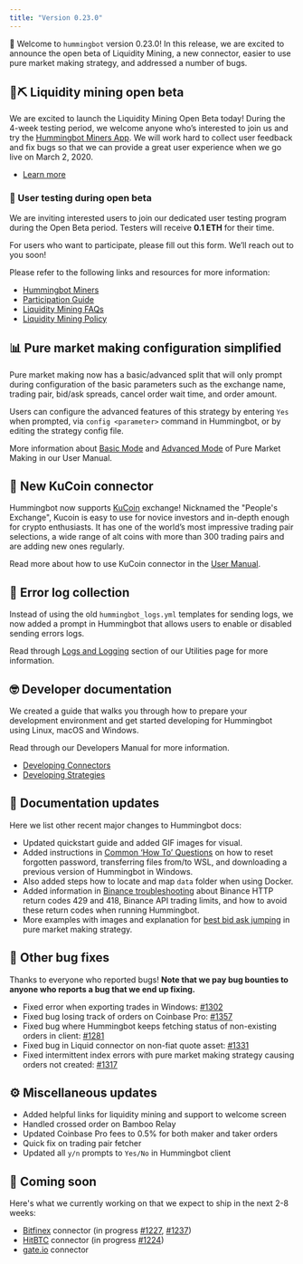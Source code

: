 ```yaml
---
title: "Version 0.23.0"
---
```


🚀 Welcome to `hummingbot` version 0.23.0! In this release, we are excited to announce the open beta of Liquidity Mining, a new connector, easier to use pure market making strategy, and addressed a number of bugs.

## 🌊⛏ Liquidity mining open beta

We are excited to launch the Liquidity Mining Open Beta today! During the 4-week testing period, we welcome anyone who’s interested to join us and try the [Hummingbot Miners App](https://miners.hummingbot.io). We will work hard to collect user feedback and fix bugs so that we can provide a great user experience when we go live on March 2, 2020.

- [Learn more](https://hummingbot.io/liquidity-mining/)

### 🧪 User testing during open beta

We are inviting interested users to join our dedicated user testing program during the Open Beta period. Testers will receive **0.1 ETH** for their time.

For users who want to participate, please fill out this form. We’ll reach out to you soon!

Please refer to the following links and resources for more information:

- [Hummingbot Miners](https://miners.hummingbot.io)
- [Participation Guide](https://docs.hummingbot.io/miner/liquidity-mining/overview/)
- [Liquidity Mining FAQs](https://docs.hummingbot.io/miner/faq/liquidity-mining/)
- [Liquidity Mining Policy](https://hummingbot.io/liquidity-mining-policy/)

## 📊 Pure market making configuration simplified

Pure market making now has a basic/advanced split that will only prompt during configuration of the basic parameters such as the exchange name, trading pair, bid/ask spreads, cancel order wait time, and order amount.

Users can configure the advanced features of this strategy by entering `Yes` when prompted, via `config <parameter>` command in Hummingbot, or by editing the strategy config file.

More information about [Basic Mode](https://docs.hummingbot.io/strategies/pure-market-making/#basic-mode) and [Advanced Mode](https://docs.hummingbot.io/strategies/pure-market-making/#advanced-mode) of Pure Market Making in our User Manual.

## 🔗 New KuCoin connector

Hummingbot now supports [KuCoin](https://www.kucoin.com/) exchange! Nicknamed the "People's Exchange"​, Kucoin is easy to use for novice investors and in-depth enough for crypto enthusiasts. It has one of the world’s most impressive trading pair selections, a wide range of alt coins with more than 300 trading pairs and are adding new ones regularly.

Read more about how to use KuCoin connector in the [User Manual](https://docs.hummingbot.io/connectors/kucoin/).

## 📜 Error log collection

Instead of using the old `hummingbot_logs.yml` templates for sending logs, we now added a prompt in Hummingbot that allows users to enable or disabled sending errors logs.

Read through [Logs and Logging](/operation/adv-command-ref/#error-log-collection) section of our Utilities page for more information.

## 🤓 Developer documentation

We created a guide that walks you through how to prepare your development environment and get started developing for Hummingbot using Linux, macOS and Windows.

Read through our Developers Manual for more information.

- [Developing Connectors](https://docs.hummingbot.io/connectors/overview/)
- [Developing Strategies](https://docs.hummingbot.io/strategies/overview/)

## 📓 Documentation updates

Here we list other recent major changes to Hummingbot docs:

- Updated quickstart guide and added GIF images for visual.
- Added instructions in [Common ‘How To’ Questions](https://docs.hummingbot.io/intro/support/) on how to reset forgotten password, transferring files from/to WSL, and downloading a previous version of Hummingbot in Windows.
- Also added steps how to locate and map `data` folder when using Docker.
- Added information in [Binance troubleshooting](https://docs.hummingbot.io/faq/troubleshooting/#http-status-429-and-418-return-codes) about Binance HTTP return codes 429 and 418, Binance API trading limits, and how to avoid these return codes when running Hummingbot.
- More examples with images and explanation for [best bid ask jumping](https://docs.hummingbot.io/strategies/pure-market-making/#best-bid-ask-jumping) in pure market making strategy.

## 🐞 Other bug fixes

Thanks to everyone who reported bugs! **Note that we pay bug bounties to anyone who reports a bug that we end up fixing.**

- Fixed error when exporting trades in Windows: [#1302](https://github.com/CoinAlpha/hummingbot/issues/1302)
- Fixed bug losing track of orders on Coinbase Pro: [#1357](https://github.com/CoinAlpha/hummingbot/issues/1357)
- Fixed bug where Hummingbot keeps fetching status of non-existing orders in client: [#1281](https://github.com/CoinAlpha/hummingbot/issues/1281)
- Fixed bug in Liquid connector on non-fiat quote asset: [#1331](https://github.com/CoinAlpha/hummingbot/issues/1331)
- Fixed intermittent index errors with pure market making strategy causing orders not created: [#1317](https://github.com/CoinAlpha/hummingbot/issues/1317)

## ⚙️ Miscellaneous updates

- Added helpful links for liquidity mining and support to welcome screen
- Handled crossed order on Bamboo Relay
- Updated Coinbase Pro fees to 0.5% for both maker and taker orders
- Quick fix on trading pair fetcher
- Updated all `y/n` prompts to `Yes/No` in Hummingbot client

## 🚀 Coming soon

Here's what we currently working on that we expect to ship in the next 2-8 weeks:

- [Bitfinex](https://www.bitfinex.com/) connector (in progress [#1227](https://github.com/CoinAlpha/hummingbot/pull/1227), [#1237](https://github.com/CoinAlpha/hummingbot/pull/1237))
- [HitBTC](https://hitbtc.com/) connector (in progress [#1224](https://github.com/CoinAlpha/hummingbot/pull/1224))
- [gate.io](https://gate.io) connector
